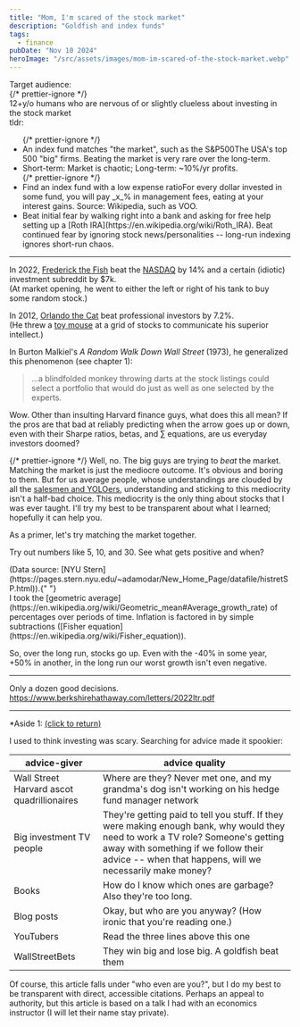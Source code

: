 ```yaml
---
title: "Mom, I'm scared of the stock market"
description: "Goldfish and index funds"
tags:
  - finance
pubDate: "Nov 10 2024"
heroImage: "/src/assets/images/mom-im-scared-of-the-stock-market.webp"
---
```



<div class="grid grid-cols-[9.25rem_1fr] pb-4">
  <div class="font-bold">Target audience:</div>
  {/* prettier-ignore */}
  <div> 12+y/o humans who are nervous of or slightly clueless about investing in the stock market </div>
  <div class="font-bold">tldr:</div>
  <div>
    <ul class="m-0 *:m-0 *:*:m-0">
      {/* prettier-ignore */}
      <li>
        An index fund matches "the market",
        <tooltip> such as the S&P500<tip-after>The
        USA's top 500 "big" firms</tip-after></tooltip>.
        Beating the market is very rare over the long-term.
      </li>
      <li>Short-term: Market is chaotic; Long-term: ~10%/yr profits.</li>
      {/* prettier-ignore */}
      <li>Find an index fund with a <tooltip>low expense ratio<tip-after>For
      every dollar invested in some fund, you will pay _x_%
      in management fees, eating at your interest gains.
      Source: Wikipedia</tip-after></tooltip>, such as VOO.</li>
      <li>
        Beat initial fear by walking right into a bank and asking for free help
        setting up a [Roth IRA](https://en.wikipedia.org/wiki/Roth_IRA). Beat
        continued fear by ignoring stock news/personalities -- long-run indexing
        ignores short-run chaos.
      </li>
    </ul>
  </div>
</div>

<hr class="h-px mx-4 mt-10 bg-[var(--white)] border-0" />

In 2022, [Frederick the Fish](https://www.youtube.com/watch?t=575&v=USKD3vPD6ZA) beat the [NASDAQ](https://en.wikipedia.org/wiki/Nasdaq_Composite) by 14% and a certain (idiotic)
investment subreddit by $7k. <br />
(At market opening, he went to either the left or right of his
tank to buy some random stock.)

In 2012, [Orlando the Cat](https://en.wikipedia.org/wiki/Jill_Insley) beat professional investors by 7.2%. <br />
(He threw a [toy mouse](https://qz.com/47058/orlando-the-cat-has-a-better-chance-of-beating-the-stock-market-than-a-hedge-fund-manager) at a grid of stocks to communicate his superior intellect.)

In Burton Malkiel's _A Random Walk Down Wall Street_ (1973), he generalized this phenomenon (see chapter 1):

> ...a blindfolded monkey throwing darts at the stock listings could select a portfolio that would do just as well as one selected by the experts.

Wow. Other than insulting Harvard finance guys,
what does this all mean? If the pros are that bad at reliably
predicting when the arrow goes up or down, even with their
Sharpe ratios, betas, and $\sum$ equations, are us everyday
investors doomed?

{/* prettier-ignore */}
Well, no. The big guys are trying to _beat_ the market.
Matching the market is just the mediocre outcome.
It's obvious and boring to them. But for us average people,
whose understandings are clouded by all
the <a href="#Aside 1" id="To aside 1">salesmen and YOLOers</a>, understanding and sticking to this mediocrity isn't a
half-bad choice. This mediocrity is the only thing about
stocks that I was ever taught. I'll try my best to be
transparent about what I learned; hopefully it can help you.

<div class="p-1 mr-8 border-2 border-[var(--white)] rounded-lg">

As a primer, let's try matching the market together.

<MatchTheMarket client:load />

Try out numbers like 5, 10, and 30. See what gets positive
and when?

<span class="text-xs">
  (Data source: [NYU
  Stern](https://pages.stern.nyu.edu/~adamodar/New_Home_Page/datafile/histretSP.html)).{" "}
  <br />I took the [geometric
  average](https://en.wikipedia.org/wiki/Geometric_mean#Average_growth_rate) of
  percentages over periods of time. Inflation is factored in by simple
  subtractions ([Fisher
  equation](https://en.wikipedia.org/wiki/Fisher_equation)).
</span>

</div>

So, over the long run, stocks go up. Even with the -40% in some
year, +50% in another, in the long run our worst growth isn't
even negative.

---

Only a dozen good decisions. https://www.berkshirehathaway.com/letters/2022ltr.pdf

---

\*<span class="font-bold italic" id="Aside 1">Aside 1:</span> <a href="#To aside 1">(click to return)</a>

I used to think investing was scary. Searching for advice made
it spookier:

| advice-giver                               | advice quality                                                                                                                                                                                                                        |
| ------------------------------------------ | ------------------------------------------------------------------------------------------------------------------------------------------------------------------------------------------------------------------------------------- |
| Wall Street Harvard ascot quadrillionaires | Where are they? Never met one, and my grandma's dog isn't working on his hedge fund manager network                                                                                                                                   |
| Big investment TV people                   | They're getting paid to tell you stuff. If they were making enough bank, why would they need to work a TV role? Someone's getting away with something if we follow their advice -- when that happens, will we necessarily make money? |
| Books                                      | How do I know which ones are garbage? Also they're too long.                                                                                                                                                                          |
| Blog posts                                 | Okay, but who are you anyway? (How ironic that you're reading one.)                                                                                                                                                                   |
| YouTubers                                  | Read the three lines above this one                                                                                                                                                                                                   |
| WallStreetBets                             | They win big and lose big. A goldfish beat them                                                                                                                                                                                       |

Of course, this article falls under "who even are you?", but
I do my best to be transparent with direct,
accessible citations. Perhaps an appeal to authority, but
this article is based on a talk I had with an economics instructor
(I will let their name stay private).
